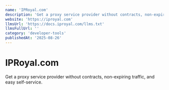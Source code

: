 ```yaml
---
name: 'IPRoyal.com'
description: 'Get a proxy service provider without contracts, non-expiring traffic, and easy self-service.'
website: 'https://iproyal.com'
llmsUrl: 'https://docs.iproyal.com/llms.txt'
llmsFullUrl: ''
category: 'developer-tools'
publishedAt: '2025-08-26'
---
```


# IPRoyal.com

Get a proxy service provider without contracts, non-expiring traffic, and easy self-service.
